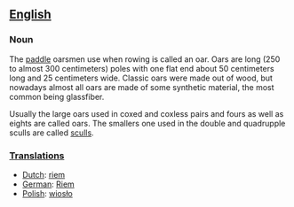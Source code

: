 == [[English]] ==

=== Noun ===

The [[paddle]] oarsmen use when rowing is called an oar. Oars are long (250 to almost 300 centimeters) poles with one flat end about 50 centimeters long and 25 centimeters wide. Classic oars were made out of wood, but nowadays almost all oars are made of some synthetic material, the most common being glassfiber.

Usually the large oars used in coxed and coxless pairs and fours as well as eights are called oars. The smallers one used in the double and quadrupple sculls are called [[scull]]s.

=== [[Translation]]s === 

*[[Dutch]]: [[riem]]
*[[German]]: [[Riem]]
*[[Polish]]: [[wiosło]]